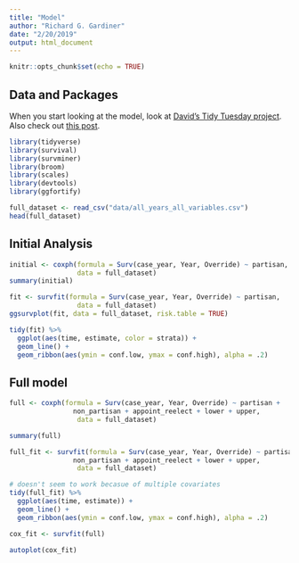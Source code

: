 ```yaml
---
title: "Model"
author: "Richard G. Gardiner"
date: "2/20/2019"
output: html_document
---
```


```r
knitr::opts_chunk$set(echo = TRUE)
```

## Data and Packages

When you start looking at the model, look at [David's Tidy Tuesday project](https://mobile.twitter.com/drob/status/1082318029168566273?s=21). Also check out [this post](https://hockey-graphs.com/2019/01/07/quantifying-differences-between-the-regular-season-and-playoffs-using-survival-analysis/?blogsub=confirming#subscribe-blog).

```r
library(tidyverse)
library(survival)
library(survminer)
library(broom)
library(scales)
library(devtools)
library(ggfortify)
```

```r
full_dataset <- read_csv("data/all_years_all_variables.csv")
head(full_dataset)
```

## Initial Analysis

```r
initial <- coxph(formula = Surv(case_year, Year, Override) ~ partisan,
                 data = full_dataset)
summary(initial)
```


```r
fit <- survfit(formula = Surv(case_year, Year, Override) ~ partisan,
                 data = full_dataset)
ggsurvplot(fit, data = full_dataset, risk.table = TRUE)
```

```r
tidy(fit) %>%
  ggplot(aes(time, estimate, color = strata)) +
  geom_line() +
  geom_ribbon(aes(ymin = conf.low, ymax = conf.high), alpha = .2)
```

## Full model

```r
full <- coxph(formula = Surv(case_year, Year, Override) ~ partisan +
                non_partisan + appoint_reelect + lower + upper,
                 data = full_dataset)

summary(full)
```



```r
full_fit <- survfit(formula = Surv(case_year, Year, Override) ~ partisan +
                non_partisan + appoint_reelect + lower + upper,
                 data = full_dataset)

# doesn't seem to work becasue of multiple covariates
tidy(full_fit) %>%
  ggplot(aes(time, estimate)) +
  geom_line() +
  geom_ribbon(aes(ymin = conf.low, ymax = conf.high), alpha = .2)
```


```r
cox_fit <- survfit(full)

autoplot(cox_fit)
```




